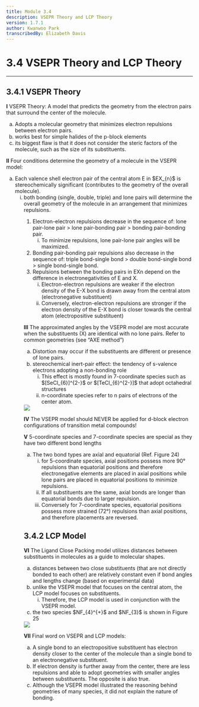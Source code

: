 ```yaml
---
title: Module 3.4
description: VSEPR Theory and LCP Theory
version: 1.7.1
author: Kwanwoo Park
transcribedBy: Elizabeth Davis
---
```


# 3.4 VSEPR Theory and LCP Theory

---

## 3.4.1 VSEPR Theory

**I** VSEPR Theory: A model that predicts the geometry from the electron pairs that surround the
center of the molecule.

<ol type="a">
  <li>
    Adopts a molecular geometry that minimizes electron repulsions between
    electron pairs.
  </li>
  <li>works best for simple halides of the p-block elements</li>
  <li>
    its biggest flaw is that it does not consider the steric factors of the
    molecule, such as the size of its substituents.
  </li>
</ol>

**II** Four conditions determine the geometry of a molecule in the VSEPR model:

<ol type="a">
  <li>
    Each valence shell electron pair of the central atom E in $EX_{n}$ is stereochemically
    significant (contributes to the geometry of the overall molecule).
    <ol type="i">
      <li>
        both bonding (single, double, triple) and lone pairs will determine the overall
        geometry of the molecule in an arrangement that minimizes repulsions.
      </li>
    <ol>
  <li>
    Electron-electron repulsions decrease in the sequence of:
    lone pair-lone pair > lone pair-bonding pair > bonding pair-bonding pair.
    <ol type="i">
      <li>
        To minimize repulsions, lone pair-lone pair angles will be maximized.
      </li>
    </ol>
  </li>
  <li>
    Bonding pair-bonding pair repulsions also decrease in the sequence of:
    triple bond-single bond > double bond-single bond > single bond-single bond.
  </li>
  <li>
    Repulsions between the bonding pairs in EXn depend on the difference in
    electronegativities of E and X.
    <ol type="i">
      <li>
        Electron-electron repulsions are weaker if the electron density of the E-X bond is
        drawn away from the central atom (electronegative substituent)
      </li>
      <li>
        Conversely, electron-electron repulsions are stronger if the electron density of the
        E-X bond is closer towards the central atom (electropositive substituent)
      </li>
    </ol>
  </li>
</ol>

**III** The approximated angles by the VSEPR model are most accurate when the substituents
(X) are identical with no lone pairs. Refer to common geometries (see “AXE
method”)

<ol type="a">
  <li>
    Distortion may occur if the substituents are different or presence of lone pairs.
  </li>
  <li>
    stereochemical inert-pair effect: the tendency of s-valence electrons adopting
    a non-bonding role 
    <ol type="i">
      <li>
        This effect is mostly found in 7-coordinate species such as $[SeCl_{6}]^{2-}$ or $[TeCl_{6}^{2-}]$
        that adopt octahedral structures
      </li>
      <li>
        n-coordinate species refer to n pairs of electrons of the center atom.
      </li>
    </ol>
  </li>
</ol>

<img src="https://i.imgur.com/WZhUHwx.png" />

**IV** The VSEPR model should NEVER be applied for d-block electron configurations of
transition metal compounds!

**V** 5-coordinate species and 7-coordinate species are special as they have two different
bond lengths

<ol type="a">
  <li>
    The two bond types are axial and equatorial (Ref. Figure 24)
    <ol type="i">
      <li>
        for 5-coordinate species, axial positions possess more 90° repulsions
        than equatorial positions and therefore electronegative elements are
        placed in axial positions while lone pairs are placed in equatorial
        positions to minimize repulsions.
      </li>
      <li>
        If all substituents are the same, axial bonds are longer than equatorial
        bonds due to larger repulsion.
      </li>
      <li>
        Conversely for 7-coordinate species, equatorial positions possess more
        strained (72°) repulsions than axial positions, and therefore placements
        are reversed.
      </li>
    </ol>
  </li>
</ol>

## 3.4.2 LCP Model

**VI** The Ligand Close Packing model utilizes distances between substituents in molecules as a guide
to molecular shapes.

<ol type="a">
  <li>
    distances between two close substituents (that are not directly bonded to each other) are
    relatively constant even if bond angles and lengths change (based on experimental data)
  </li>
  <li>
    unlike the VSEPR model that focuses on the central atom, the LCP
    model focuses on substituents.
    <ol type="i">
      <li>
        Therefore, the LCP model is used in conjunction with the
        VSEPR model.
      </li>
    </ol>  
  </li>
  <li>
    the two species $NF_{4}^{+}$ and $NF_{3}$ is shown in Figure 25
  </li>
</ol>

<img src="https://i.imgur.com/ZvXLJKa.png" />

**VII** Final word on VSEPR and LCP models:

<ol type="a">
  <li>
    A single bond to an electropositive substituent has electron density closer
    to the center of the molecule than a single bond to an electronegative
    substituent.
  </li>
  <li>
    If electron density is further away from the center, there are less
    repulsions and able to adopt geometries with smaller angles between
    substituents. The opposite is also true.
  </li>
  <li>
    Although the VSEPR model illustrated the reasoning behind geometries of many
    species, it did not explain the nature of bonding.
  </li>
</ol>
